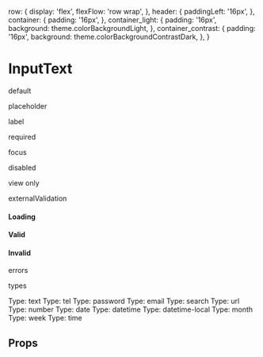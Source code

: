

<Meta title="Form Controls/InputText" component={InputText} />


  row: {
    display: 'flex',
    flexFlow: 'row wrap',
  },
  header: {
    paddingLeft: '16px',
  },
  container: {
    padding: '16px',
  },
  container_light: {
    padding: '16px',
    background: theme.colorBackgroundLight,
  },
  container_contrast: {
    padding: '16px',
    background: theme.colorBackgroundContrastDark,
  },
}

# InputText

default

<Preview>
  <Story name="default">
    <div>
      <InputText onChange={action('onChange')} />
      <InputText underlined onChange={action('onChange')} />
    </div>
  </Story>
</Preview>

placeholder

<Preview>
  <Story name="placeholder">
    <div>
      <InputText placeholder="Placeholder text" onChange={action('onChange')} />
      <InputText placeholder="Placeholder text" underlined onChange={action('onChange')} />
    </div>
  </Story>
</Preview>

label

<Preview>
  <Story name="label">
    <div>
      <InputText label="Label" placeholder="Placeholder text" onChange={action('onChange')} />
      <InputText
        label="Label"
        underlined
        placeholder="Placeholder text"
        onChange={action('onChange')}
      />
    </div>
  </Story>
</Preview>

required

<Preview>
  <Story name="required">
    <div>
      <InputText
        required
        label="Required"
        placeholder="Placeholder text"
        onChange={action('onChange')}
      />
      <InputText
        required
        underlined
        label="Required"
        placeholder="Placeholder text"
        onChange={action('onChange')}
      />
    </div>
  </Story>
</Preview>

focus

<Preview>
  <Story name="focus">
    <InputText
      autoFocus
      label="Label"
      placeholder="Placeholder text"
      onChange={action('onChange')}
    />
  </Story>
</Preview>

disabled

<Preview>
  <Story name="disabled">
    <div>
      <InputText
        disabled
        label="Disabled"
        placeholder="Placeholder text"
        onChange={action('onChange')}
      />
      <InputText
        disabled
        underlined
        label="Disabled"
        placeholder="Placeholder text"
        onChange={action('onChange')}
      />
    </div>
  </Story>
</Preview>

view only

<Preview>
  <Story name="viewOnly">
    <div>
      <InputText
        viewOnly
        label="Label"
        value="Text to display only"
        onChange={action('onChange')}
      />
    </div>
  </Story>
</Preview>

externalValidation

<Preview>
  <Story name="externalValidation">
    <div>
      <h4 style={styles.header}>Loading</h4>
      <div style={styles.row}>
        <div style={styles.container}>
          <InputText label="Label" externalValidation="loading" onChange={action('onChange')} />
        </div>
        <div style={styles.container}>
          <InputText
            underlined
            externalValidation="loading"
            label="Label"
            onChange={action('onChange')}
          />
        </div>
      </div>
      <h4 style={styles.header}>Valid</h4>
      <div style={styles.row}>
        <div style={styles.container}>
          <InputText label="Label" externalValidation="valid" onChange={action('onChange')} />
        </div>
        <div style={styles.container}>
          <InputText
            underlined
            externalValidation="valid"
            label="Label"
            onChange={action('onChange')}
          />
        </div>
      </div>
      <h4 style={styles.header}>Invalid</h4>
      <div style={styles.row}>
        <div style={styles.container}>
          <InputText label="Label" externalValidation="invalid" onChange={action('onChange')} />
        </div>
        <div style={styles.container}>
          <InputText
            underlined
            externalValidation="invalid"
            label="Label"
            onChange={action('onChange')}
          />
        </div>
      </div>
    </div>
  </Story>
</Preview>

errors

<Preview>
  <Story name="errors">
    <div>
      <InputText
        label="Label"
        placeholder="Placeholder text"
        error="Error message"
        onChange={action('onChange')}
      />
      <InputText
        label="Label"
        underlined
        placeholder="Placeholder text"
        error="Error message"
        onChange={action('onChange')}
      />
    </div>
  </Story>
</Preview>

types

<Preview>
  <Story name="types">
    <div>
      Type: text
      <InputText type="text" placeholder="Type: text" onChange={action('onChange')} />
      Type: tel
      <InputText type="tel" placeholder="Type: tel" onChange={action('onChange')} />
      Type: password
      <InputText type="password" placeholder="Type: password" onChange={action('onChange')} />
      Type: email
      <InputText type="email" placeholder="Type: email" onChange={action('onChange')} />
      Type: search
      <InputText type="search" placeholder="Type: search" onChange={action('onChange')} />
      Type: url
      <InputText type="url" placeholder="Type: url" onChange={action('onChange')} />
      Type: number
      <InputText type="number" placeholder="Type: number" onChange={action('onChange')} />
      Type: date
      <InputText type="date" placeholder="Type: date" onChange={action('onChange')} />
      Type: datetime
      <InputText type="datetime" placeholder="Type: datetime" onChange={action('onChange')} />
      Type: datetime-local
      <InputText
        type="datetime-local"
        placeholder="Type: datetime-local"
        onChange={action('onChange')}
      />
      Type: month
      <InputText type="month" placeholder="Type: month" onChange={action('onChange')} />
      Type: week
      <InputText type="week" placeholder="Type: week" onChange={action('onChange')} />
      Type: time
      <InputText type="time" placeholder="Type: time" onChange={action('onChange')} />
    </div>
  </Story>
</Preview>

## Props

<ArgsTable of={InputText} />

